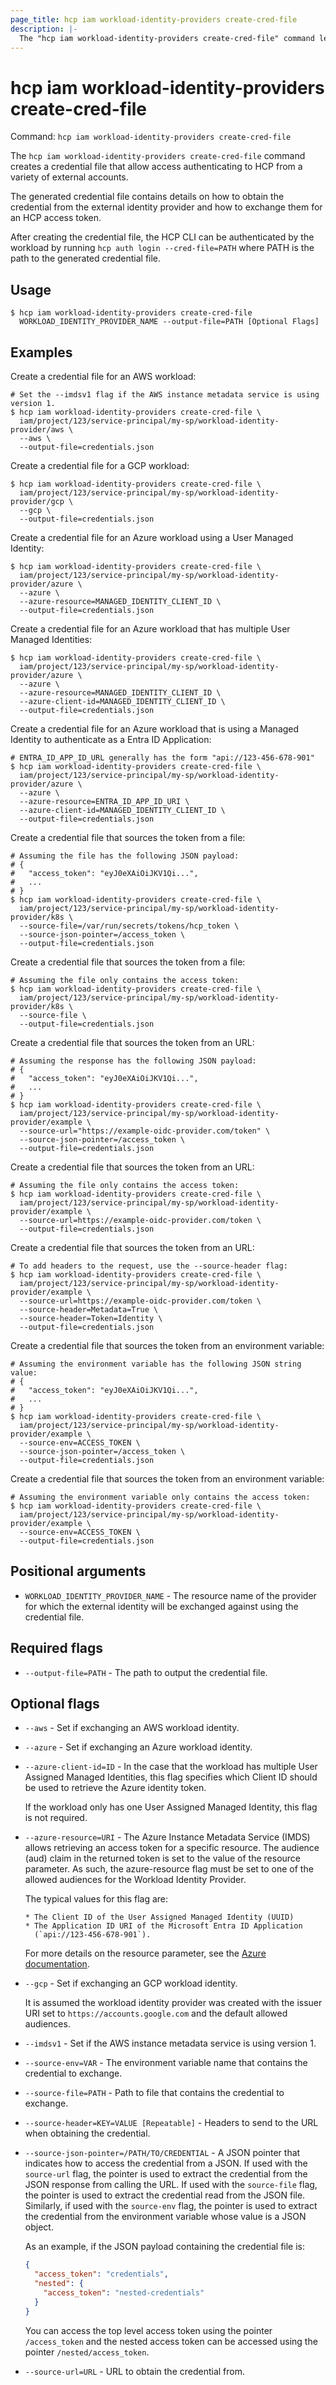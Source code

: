 ```yaml
---
page_title: hcp iam workload-identity-providers create-cred-file
description: |-
  The "hcp iam workload-identity-providers create-cred-file" command lets you create a credential file.
---
```


# hcp iam workload-identity-providers create-cred-file

Command: `hcp iam workload-identity-providers create-cred-file` 

The `hcp iam workload-identity-providers create-cred-file` command creates a
credential file that allow access authenticating to HCP from a variety of
external accounts.

The generated credential file contains details on how to obtain the credential
from the external identity provider and how to exchange them for an HCP access
token.

After creating the credential file, the HCP CLI can be authenticated by the
workload by running `hcp auth login --cred-file=PATH` where PATH is the path to
the generated credential file.

## Usage

```shell-session
$ hcp iam workload-identity-providers create-cred-file
  WORKLOAD_IDENTITY_PROVIDER_NAME --output-file=PATH [Optional Flags]
```

## Examples

Create a credential file for an AWS workload:

```shell-session
# Set the --imdsv1 flag if the AWS instance metadata service is using version 1.
$ hcp iam workload-identity-providers create-cred-file \
  iam/project/123/service-principal/my-sp/workload-identity-provider/aws \
  --aws \
  --output-file=credentials.json
```

Create a credential file for a GCP workload:

```shell-session
$ hcp iam workload-identity-providers create-cred-file \
  iam/project/123/service-principal/my-sp/workload-identity-provider/gcp \
  --gcp \
  --output-file=credentials.json
```

Create a credential file for an Azure workload using a User Managed Identity:

```shell-session
$ hcp iam workload-identity-providers create-cred-file \
  iam/project/123/service-principal/my-sp/workload-identity-provider/azure \
  --azure \
  --azure-resource=MANAGED_IDENTITY_CLIENT_ID \
  --output-file=credentials.json
```

Create a credential file for an Azure workload that has multiple User Managed Identities:

```shell-session
$ hcp iam workload-identity-providers create-cred-file \
  iam/project/123/service-principal/my-sp/workload-identity-provider/azure \
  --azure \
  --azure-resource=MANAGED_IDENTITY_CLIENT_ID \
  --azure-client-id=MANAGED_IDENTITY_CLIENT_ID \
  --output-file=credentials.json
```

Create a credential file for an Azure workload that is using a Managed Identity to authenticate as a Entra ID Application:

```shell-session
# ENTRA_ID_APP_ID_URL generally has the form "api://123-456-678-901"
$ hcp iam workload-identity-providers create-cred-file \
  iam/project/123/service-principal/my-sp/workload-identity-provider/azure \
  --azure \
  --azure-resource=ENTRA_ID_APP_ID_URI \
  --azure-client-id=MANAGED_IDENTITY_CLIENT_ID \
  --output-file=credentials.json
```

Create a credential file that sources the token from a file:

```shell-session
# Assuming the file has the following JSON payload:
# {
#   "access_token": "eyJ0eXAiOiJKV1Qi...",
#   ...
# }
$ hcp iam workload-identity-providers create-cred-file \
  iam/project/123/service-principal/my-sp/workload-identity-provider/k8s \
  --source-file=/var/run/secrets/tokens/hcp_token \
  --source-json-pointer=/access_token \
  --output-file=credentials.json
```

Create a credential file that sources the token from a file:

```shell-session
# Assuming the file only contains the access token:
$ hcp iam workload-identity-providers create-cred-file \
  iam/project/123/service-principal/my-sp/workload-identity-provider/k8s \
  --source-file \
  --output-file=credentials.json
```

Create a credential file that sources the token from an URL:

```shell-session
# Assuming the response has the following JSON payload:
# {
#   "access_token": "eyJ0eXAiOiJKV1Qi...",
#   ...
# }
$ hcp iam workload-identity-providers create-cred-file \
  iam/project/123/service-principal/my-sp/workload-identity-provider/example \
  --source-url="https://example-oidc-provider.com/token" \
  --source-json-pointer=/access_token \
  --output-file=credentials.json
```

Create a credential file that sources the token from an URL:

```shell-session
# Assuming the file only contains the access token:
$ hcp iam workload-identity-providers create-cred-file \
  iam/project/123/service-principal/my-sp/workload-identity-provider/example \
  --source-url=https://example-oidc-provider.com/token \
  --output-file=credentials.json
```

Create a credential file that sources the token from an URL:

```shell-session
# To add headers to the request, use the --source-header flag:
$ hcp iam workload-identity-providers create-cred-file \
  iam/project/123/service-principal/my-sp/workload-identity-provider/example \
  --source-url=https://example-oidc-provider.com/token \
  --source-header=Metadata=True \
  --source-header=Token=Identity \
  --output-file=credentials.json
```

Create a credential file that sources the token from an environment variable:

```shell-session
# Assuming the environment variable has the following JSON string value:
# {
#   "access_token": "eyJ0eXAiOiJKV1Qi...",
#   ...
# }
$ hcp iam workload-identity-providers create-cred-file \
  iam/project/123/service-principal/my-sp/workload-identity-provider/example \
  --source-env=ACCESS_TOKEN \
  --source-json-pointer=/access_token \
  --output-file=credentials.json
```

Create a credential file that sources the token from an environment variable:

```shell-session
# Assuming the environment variable only contains the access token:
$ hcp iam workload-identity-providers create-cred-file \
  iam/project/123/service-principal/my-sp/workload-identity-provider/example \
  --source-env=ACCESS_TOKEN \
  --output-file=credentials.json
```

## Positional arguments

- `WORKLOAD_IDENTITY_PROVIDER_NAME` - The resource name of the provider for which the external identity will be exchanged against using the credential file.

## Required flags

- `--output-file=PATH` - The path to output the credential file.

## Optional flags

- `--aws` - Set if exchanging an AWS workload identity.

- `--azure` - Set if exchanging an Azure workload identity.

- `--azure-client-id=ID` - In the case that the workload has multiple User Assigned Managed Identities,
	this flag specifies which Client ID should be used to retrieve the Azure
	identity token.
	
	If the workload only has one User Assigned Managed Identity, this flag is not
	required.

- `--azure-resource=URI` - The Azure Instance Metadata Service (IMDS) allows retrieving an access token
	for a specific resource. The audience (aud) claim in the returned token is set
	to the value of the resource parameter. As such, the azure-resource flag must be
	set to one of the allowed audiences for the Workload Identity Provider.
	
	The typical values for this flag are:
	
	  * The Client ID of the User Assigned Managed Identity (UUID)
	  * The Application ID URI of the Microsoft Entra ID Application
	    (`api://123-456-678-901`).
	
	For more details on the resource parameter, see the [Azure
	documentation](https://learn.microsoft.com/en-us/entra/identity/managed-identities-azure-resources/how-to-use-vm-token#get-a-token-using-http).

- `--gcp` - Set if exchanging an GCP workload identity.
	
	It is assumed the workload identity provider was created with the issuer URI set
	to `https://accounts.google.com` and the default allowed audiences.

- `--imdsv1` - Set if the AWS instance metadata service is using version 1.

- `--source-env=VAR` - The environment variable name that contains the credential to exchange.

- `--source-file=PATH` - Path to file that contains the credential to exchange.

- `--source-header=KEY=VALUE [Repeatable]` - Headers to send to the URL when obtaining the credential.

- `--source-json-pointer=/PATH/TO/CREDENTIAL` - A JSON pointer that indicates how to access the credential from a JSON. If used
	with the `source-url` flag, the pointer is used to extract the credential from
	the JSON response from calling the URL. If used with the `source-file` flag, the
	pointer is used to extract the credential read from the JSON file. Similarly, if
	used with the `source-env` flag, the pointer is used to extract the credential
	from the environment variable whose value is a JSON object.
	
	As an example, if the JSON payload containing the credential file is:
	
	```json hideClipboard
	{
	  "access_token": "credentials",
	  "nested": {
	    "access_token": "nested-credentials"
	  }
	}
	```
	
	You can access the top level access token using the pointer `/access_token` and
	the nested access token can be accessed using the pointer
	`/nested/access_token`.

- `--source-url=URL` - URL to obtain the credential from.

